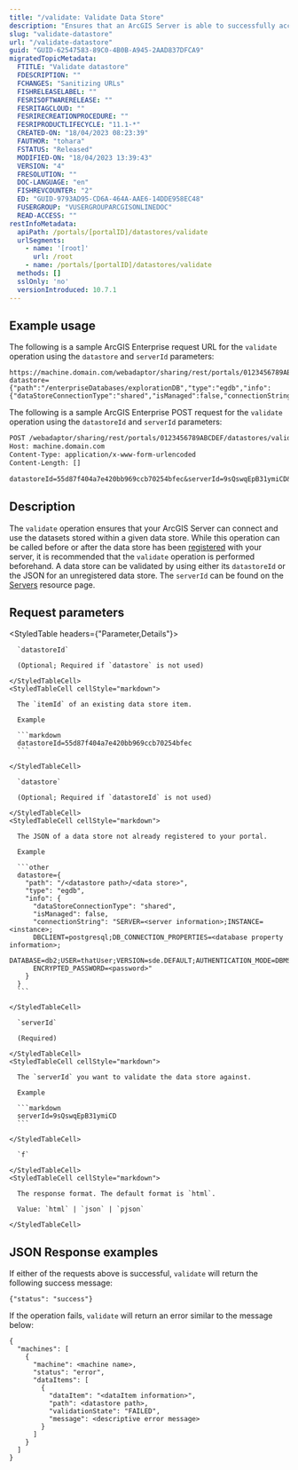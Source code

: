 ```yaml
---
title: "/validate: Validate Data Store"
description: "Ensures that an ArcGIS Server is able to successfully access a specified datastore."
slug: "validate-datastore"
url: "/validate-datastore"
guid: "GUID-62547583-89C0-4B0B-A945-2AAD837DFCA9"
migratedTopicMetadata:
  FTITLE: "Validate datastore"
  FDESCRIPTION: ""
  FCHANGES: "Sanitizing URLs"
  FISHRELEASELABEL: ""
  FESRISOFTWARERELEASE: ""
  FESRITAGCLOUD: ""
  FESRIRECREATIONPROCEDURE: ""
  FESRIPRODUCTLIFECYCLE: "11.1-*"
  CREATED-ON: "18/04/2023 08:23:39"
  FAUTHOR: "tohara"
  FSTATUS: "Released"
  MODIFIED-ON: "18/04/2023 13:39:43"
  VERSION: "4"
  FRESOLUTION: ""
  DOC-LANGUAGE: "en"
  FISHREVCOUNTER: "2"
  ED: "GUID-9793AD95-CD6A-464A-AAE6-14DDE958EC48"
  FUSERGROUP: "VUSERGROUPARCGISONLINEDOC"
  READ-ACCESS: ""
restInfoMetadata:
  apiPath: /portals/[portalID]/datastores/validate
  urlSegments:
    - name: '[root]'
      url: /root
    - name: /portals/[portalID]/datastores/validate
  methods: []
  sslOnly: 'no'
  versionIntroduced: 10.7.1
---
```


## Example usage

The following is a sample ArcGIS Enterprise request URL for the `validate` operation using the `datastore` and `serverId` parameters:

```other
https://machine.domain.com/webadaptor/sharing/rest/portals/0123456789ABCDEF/datastores/validate?datastore={"path":"/enterpriseDatabases/explorationDB","type":"egdb","info":{"dataStoreConnectionType":"shared","isManaged":false,"connectionString":"SERVER=expDB.acme.com;INSTANCE=sde:postgresql:expDB.acme.com,9876;DBCLIENT=postgresql;DB_CONNECTION_PROPERTIES=machine.domain.com,9876;DATABASE=db2;USER=thatUser;VERSION=sde.DEFAULT;AUTHENTICATION_MODE=DBMS;ENCRYPTED_PASSWORD=00022e686e3264"}}&serverId=9sQswqEpB31ymiCD&f=pjson
```

The following is a sample ArcGIS Enterprise POST request for the `validate` operation using the `datastoreId` and `serverId` parameters:

```markdown
POST /webadaptor/sharing/rest/portals/0123456789ABCDEF/datastores/validate HTTP/1.1
Host: machine.domain.com
Content-Type: application/x-www-form-urlencoded
Content-Length: []

datastoreId=55d87f404a7e420bb969ccb70254bfec&serverId=9sQswqEpB31ymiCD&f=pjson

```

## Description

The `validate` operation ensures that your ArcGIS Server can connect and use the datasets stored within a given data store. While this operation can be called before or after the data store has been [registered](/add-to-server) with your server, it is recommended that the `validate` operation is performed beforehand. A data store can be validated by using either its `datastoreId` or the JSON for an unregistered data store. The `serverId` can be found on the [Servers](DEVSITE/rest/enterprise-administration/portal/servers) resource page.


##  Request parameters

<StyledTable headers={"Parameter,Details"}>
  <StyledTableRow>
    <StyledTableCell cellStyle="markdown">

      `datastoreId` 

      (Optional; Required if `datastore` is not used)

    </StyledTableCell>
    <StyledTableCell cellStyle="markdown">

      The `itemId` of an existing data store item.

      Example

      ```markdown
      datastoreId=55d87f404a7e420bb969ccb70254bfec
      ```

    </StyledTableCell>
  </StyledTableRow>
  <StyledTableRow>
    <StyledTableCell cellStyle="markdown">

      `datastore` 

      (Optional; Required if `datastoreId` is not used)

    </StyledTableCell>
    <StyledTableCell cellStyle="markdown">

      The JSON of a data store not already registered to your portal.

      Example

      ```other
      datastore={
        "path": "/<datastore path>/<data store>",
        "type": "egdb",
        "info": {
          "dataStoreConnectionType": "shared",
          "isManaged": false,
          "connectionString": "SERVER=<server information>;INSTANCE=<instance>;
          DBCLIENT=postgresql;DB_CONNECTION_PROPERTIES=<database property information>;
          DATABASE=db2;USER=thatUser;VERSION=sde.DEFAULT;AUTHENTICATION_MODE=DBMS;
          ENCRYPTED_PASSWORD=<password>"
        }
      }
      ```

    </StyledTableCell>
  </StyledTableRow>
  <StyledTableRow>
    <StyledTableCell cellStyle="markdown">

      `serverId` 

      (Required)

    </StyledTableCell>
    <StyledTableCell cellStyle="markdown">

      The `serverId` you want to validate the data store against.

      Example

      ```markdown
      serverId=9sQswqEpB31ymiCD
      ```

    </StyledTableCell>
  </StyledTableRow>
  <StyledTableRow>
    <StyledTableCell cellStyle="markdown">

      `f` 

    </StyledTableCell>
    <StyledTableCell cellStyle="markdown">

      The response format. The default format is `html`.

      Value: `html` | `json` | `pjson`

    </StyledTableCell>
  </StyledTableRow>
</StyledTable>


## JSON Response examples

If either of the requests above is successful, `validate` will return the following success message: 

```other
{"status": "success"}
```

If the operation fails, `validate` will return an error similar to the message below:

```other
{
  "machines": [
    {
      "machine": <machine name>,
      "status": "error",
      "dataItems": [
        {
          "dataItem": "<dataItem information>",
          "path": <datastore path>,
          "validationState": "FAILED",
          "message": <descriptive error message>
        }
      ]
    }
  ]
}
```